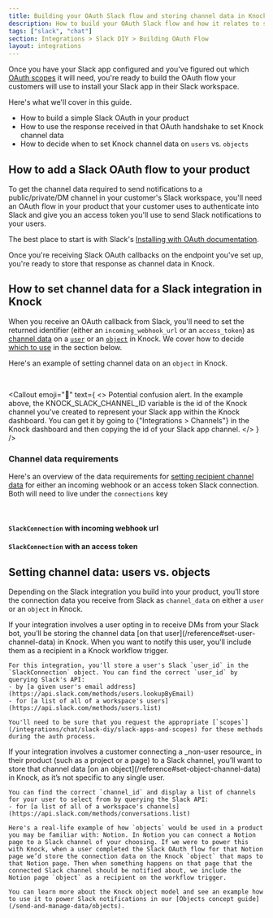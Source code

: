 ```yaml
---
title: Building your OAuth Slack flow and storing channel data in Knock
description: How to build your OAuth Slack flow and how it relates to sending Slack notifications with Knock.
tags: ["slack", "chat"]
section: Integrations > Slack DIY > Building OAuth Flow
layout: integrations
---
```


Once you have your Slack app configured and you've figured out which [OAuth scopes](https://api.slack.com/scopes) it will need, you're ready to build the OAuth flow your customers will use to install your Slack app in their Slack workspace.

Here's what we'll cover in this guide.

- How to build a simple Slack OAuth in your product
- How to use the response received in that OAuth handshake to set Knock channel data
- How to decide when to set Knock channel data on `users` vs. `objects`

## How to add a Slack OAuth flow to your product

To get the channel data required to send notifications to a public/private/DM channel in your customer's Slack workspace, you'll need an OAuth flow in your product that your customer uses to authenticate into Slack and give you an access token you'll use to send Slack notifications to your users.

The best place to start is with Slack's [Installing with OAuth documentation](https://api.slack.com/authentication/oauth-v2).

Once you're receiving Slack OAuth callbacks on the endpoint you've set up, you're ready to store that response as channel data in Knock.

## How to set channel data for a Slack integration in Knock

When you receive an OAuth callback from Slack, you'll need to set the returned identifier (either an `incoming_webhook_url` or an `access_token`) as [channel data](/send-notifications/setting-channel-data) on a [`user`](/send-and-manage-data/users) or an [`object`](/send-and-manage-data/objects) in Knock. We cover how to decide [which to use](/integrations/chat/slack-diy/building-oauth-flow#setting-channel-data-users-vs-objects) in the section below.

Here's an example of setting channel data on an `object` in Knock.

<MultiLangCodeBlock
  snippet="objects.setChannelData.slack"
  title="Store Slack connection on object"
/>

<br />

<Callout
  emoji="🚨"
  text={
    <>
      <span className="font-bold">Potential confusion alert.</span> In the
      example above, the KNOCK_SLACK_CHANNEL_ID variable is the id of the Knock
      channel you've created to represent your Slack app within the Knock
      dashboard. You can get it by going to {"Integrations > Channels"} in the
      Knock dashboard and then copying the id of your Slack app channel.
    </>
  }
/>

### Channel data requirements

Here's an overview of the data requirements for [setting recipient channel data](/send-notifications/setting-channel-data) for either an incoming webhook or an access token Slack connection. Both will need to live under the `connections` key

<Attributes>
  <Attribute
    name="connections"
    type="SlackConnection[]*"
    description="One or more connections to Slack"
  />
</Attributes>

<br />

#### `SlackConnection` with incoming webhook url

<Attributes>
  <Attribute
    name="incoming_webhook.url"
    type="string*"
    description="The Slack incoming webhook URL"
  />
</Attributes>

#### `SlackConnection` with an access token

<Attributes>
  <Attribute
    name="access_token"
    type="string*"
    description="A bot access token"
  />
  <Attribute
    name="channel_id"
    type="string*"
    description="A Slack channel ID"
  />
  <Attribute name="user_id" type="string*" description="A Slack channel ID" />
</Attributes>

## Setting channel data: users vs. objects

Depending on the Slack integration you build into your product, you’ll store the connection data you receive from Slack as `channel_data` on either a `user` or an `object` in Knock.

<AccordionGroup>
  <Accordion title="Users" description="For notifying users via direct message">
    If your integration involves a user opting in to receive DMs from your Slack bot, you’ll be storing the channel data [on that user](/reference#set-user-channel-data) in Knock. When you want to notify this user, you'll include them as a recipient in a Knock workflow trigger.

    For this integration, you'll store a user's Slack `user_id` in the `SlackConnection` object. You can find the correct `user_id` by querying Slack's API:
    - by [a given user's email address](https://api.slack.com/methods/users.lookupByEmail)
    - for [a list of all of a workspace's users](https://api.slack.com/methods/users.list)

    You'll need to be sure that you request the appropriate [`scopes`](/integrations/chat/slack-diy/slack-apps-and-scopes) for these methods during the auth process.

  </Accordion>
  <Accordion title="Objects" description="For notifying Slack channels about non-user resources">
    If your integration involves a customer connecting a _non-user resource_ in their product (such as a project or a page) to a Slack channel, you’ll want to store that channel data [on an object](/reference#set-object-channel-data) in Knock, as it’s not specific to any single user.

    You can find the correct `channel_id` and display a list of channels for your user to select from by querying the Slack API:
    - for [a list of all of a workspace's channels](https://api.slack.com/methods/conversations.list)

    Here's a real-life example of how `objects` would be used in a product you may be familiar with: Notion. In Notion you can connect a Notion page to a Slack channel of your choosing. If we were to power this with Knock, when a user completed the Slack OAuth flow for that Notion page we’d store the connection data on the Knock `object` that maps to that Notion page. Then when something happens on that page that the connected Slack channel should be notified about, we include the Notion page `object` as a recipient on the workflow trigger.

    You can learn more about the Knock object model and see an example how to use it to power Slack notifications in our [Objects concept guide](/send-and-manage-data/objects).

  </Accordion>
</AccordionGroup>
